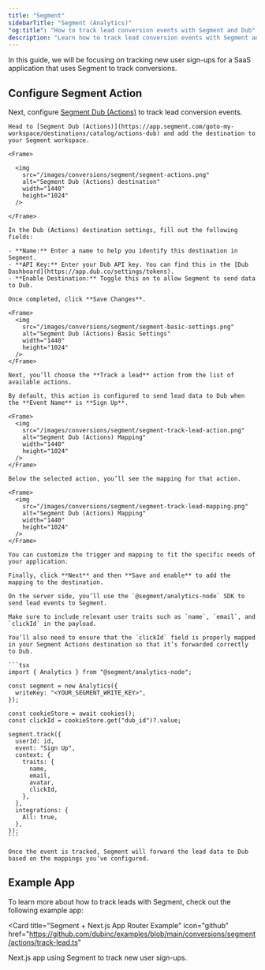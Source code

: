```yaml
---
title: "Segment"
sidebarTitle: "Segment (Analytics)"
"og:title": "How to track lead conversion events with Segment and Dub"
description: "Learn how to track lead conversion events with Segment and Dub"
---
```



<LeadsIntro />

In this guide, we will be focusing on tracking new user sign-ups for a SaaS application that uses Segment to track conversions.

<ConversionTrackingPrerequisites />

## Configure Segment Action

Next, configure [Segment Dub (Actions)](https://app.segment.com/goto-my-workspace/destinations/catalog/actions-dub) to track lead conversion events.

<Steps>

  <Step title="Add Dub (Actions) destination">

    Head to [Segment Dub (Actions)](https://app.segment.com/goto-my-workspace/destinations/catalog/actions-dub) and add the destination to your Segment workspace.

    <Frame>

      <img
        src="/images/conversions/segment/segment-actions.png"
        alt="Segment Dub (Actions) destination"
        width="1440"
        height="1024"
      />

    </Frame>

  </Step>

  <Step title="Configure Dub API Key">

    In the Dub (Actions) destination settings, fill out the following fields:

    - **Name:** Enter a name to help you identify this destination in Segment.
    - **API Key:** Enter your Dub API key. You can find this in the [Dub Dashboard](https://app.dub.co/settings/tokens).
    - **Enable Destination:** Toggle this on to allow Segment to send data to Dub.

    Once completed, click **Save Changes**.

    <Frame>
      <img
        src="/images/conversions/segment/segment-basic-settings.png"
        alt="Segment Dub (Actions) Basic Settings"
        width="1440"
        height="1024"
      />
    </Frame>

  </Step>
  
  <Step title="Add Mapping">

    Next, you’ll choose the **Track a lead** action from the list of available actions.

    By default, this action is configured to send lead data to Dub when the **Event Name** is **Sign Up**.

    <Frame>
      <img
        src="/images/conversions/segment/segment-track-lead-action.png"
        alt="Segment Dub (Actions) Mapping"
        width="1440"
        height="1024"
      />
    </Frame>

    Below the selected action, you’ll see the mapping for that action.

    <Frame>
      <img
        src="/images/conversions/segment/segment-track-lead-mapping.png"
        alt="Segment Dub (Actions) Mapping"
        width="1440"
        height="1024"
      />
    </Frame>

    You can customize the trigger and mapping to fit the specific needs of your application.

    Finally, click **Next** and then **Save and enable** to add the mapping to the destination.

  </Step>

  <Step title="Send lead events to Dub">

    On the server side, you’ll use the `@segment/analytics-node` SDK to send lead events to Segment.

    Make sure to include relevant user traits such as `name`, `email`, and `clickId` in the payload.

    You’ll also need to ensure that the `clickId` field is properly mapped in your Segment Actions destination so that it’s forwarded correctly to Dub.

    ```tsx
    import { Analytics } from "@segment/analytics-node";

    const segment = new Analytics({
      writeKey: "<YOUR_SEGMENT_WRITE_KEY>",
    });

    const cookieStore = await cookies();
    const clickId = cookieStore.get("dub_id")?.value;

    segment.track({
      userId: id,
      event: "Sign Up",
      context: {
        traits: {
          name,
          email,
          avatar,
          clickId,
        },
      },
      integrations: {
        All: true,
      },
    });
    ```

    Once the event is tracked, Segment will forward the lead data to Dub based on the mappings you’ve configured.

  </Step>

</Steps>

<LeadAttributes />

## Example App

To learn more about how to track leads with Segment, check out the following example app:

<Card
  title="Segment + Next.js App Router Example"
  icon="github"
  href="https://github.com/dubinc/examples/blob/main/conversions/segment/actions/track-lead.ts"
>
  Next.js app using Segment to track new user sign-ups.
</Card>

<LeadsOutro />
